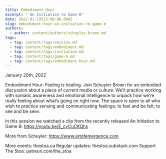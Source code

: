 ```yaml
---
title: Embodiment Hour
excerpt: " An Initiation to Game B"
date: 2022-01-19T23:00:00.000Z
slug: embodiment-hour-an-initiation-to-game-b
authors:
  - author: content/authors/schuyler-brown.md
tags:
  - tag: content/tags/session.md
  - tag: content/tags/embodiment.md
  - tag: content/tags/initiation.md
  - tag: content/tags/game-b.md
  - tag: content/tags/embodiment-hour.md
---
```


January 20th, 2022

Embodiment Hour: Feeling is healing. Join Schuyler Brown for an embodied discussion about a piece of current media or culture. We’ll practice working with somatic awareness and emotional intelligence to unpack how we’re really feeling about what’s going on right now. The space is open to all who wish to practice sensing and communicating feelings; to feel and be felt; to see and be seen.

In this session we watched a clip from the recently released An Initiation to Game B: https://youtu.be/E_cyCuCKQhs

More from Schuyler: https://www.artofemergence.com

More events: thestoa.ca
Regular updates: thestoa.substack.com
Support The Stoa: patreon.com/the_stoa
